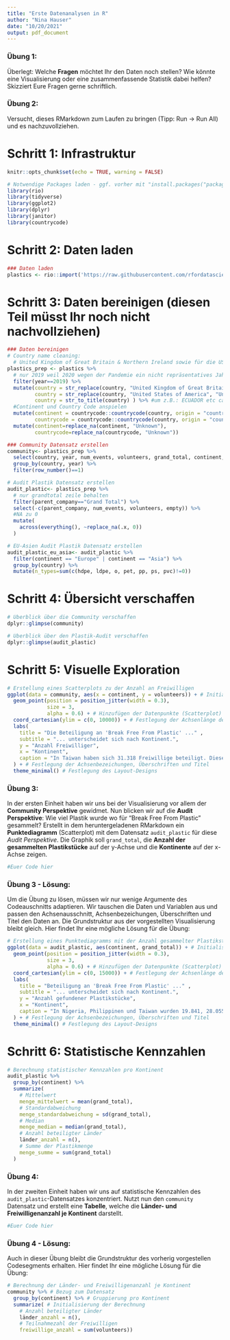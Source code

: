 ```yaml
---
title: "Erste Datenanalysen in R"
author: "Nina Hauser"
date: "10/20/2021"
output: pdf_document
---
```


### Übung 1: 
Überlegt: Welche **Fragen** möchtet Ihr den Daten noch stellen? Wie könnte eine Visualisierung oder eine zusammenfassende Statistik dabei helfen? Skizziert Eure Fragen gerne schriftlich.

### Übung 2:
Versucht, dieses RMarkdown zum Laufen zu bringen (Tipp: Run -> Run All) und es nachzuvollziehen.

# Schritt 1: Infrastruktur
```r
knitr::opts_chunk$set(echo = TRUE, warning = FALSE)

# Notwendige Packages laden - ggf. vorher mit "install.packages("package") installieren
library(rio)
library(tidyverse)
library(ggplot2)
library(dplyr)
library(janitor)
library(countrycode)
```

# Schritt 2: Daten laden
```r
### Daten laden
plastics <- rio::import('https://raw.githubusercontent.com/rfordatascience/tidytuesday/master/data/2021/2021-01-26/plastics.csv')
```

# Schritt 3: Daten bereinigen (diesen Teil müsst Ihr noch nicht nachvollziehen)
```r
### Daten bereinigen
# Country name cleaning: 
  # United Kingdom of Great Britain & Northern Ireland sowie für die USA
plastics_prep <- plastics %>%
  # nur 2019 weil 2020 wegen der Pandemie ein nicht repräsentatives Jahr ist
  filter(year==2019) %>%
  mutate(country = str_replace(country, "United Kingdom of Great Britain & Northern Ireland", "United Kingdom"),
         country = str_replace(country, "United States of America", "United States"),
         country = str_to_title(country) ) %>% #um z.B.: ECUADOR etc case ändern
  #Continent und Country Code anspielen
  mutate(continent = countrycode::countrycode(country, origin = "country.name", destination = "continent"),
         countrycode = countrycode::countrycode(country, origin = "country.name", destination = "iso3c")) %>%
  mutate(continent=replace_na(continent, "Unknown"),
         countrycode=replace_na(countrycode, "Unknown"))

### Community Datensatz erstellen
community<- plastics_prep %>%
  select(country, year, num_events, volunteers, grand_total, continent, countrycode) %>%
  group_by(country, year) %>%
  filter(row_number()==1)

# Audit Plastik Datensatz erstellen
audit_plastic<- plastics_prep %>%
  # nur grandtotal zeile behalten
  filter(parent_company=="Grand Total") %>%
  select(-c(parent_company, num_events, volunteers, empty)) %>%
  #NA zu 0
  mutate(
    across(everything(), ~replace_na(.x, 0))
  )

# EU-Asien Audit Plastik Datensatz erstellen
audit_plastic_eu_asia<- audit_plastic %>%
  filter(continent == "Europe" | continent == "Asia") %>%
  group_by(country) %>%
  mutate(n_types=sum(c(hdpe, ldpe, o, pet, pp, ps, pvc)!=0))
```

# Schritt 4: Übersicht verschaffen
```r
# Überblick über die Community verschaffen
dplyr::glimpse(community)
```

```r
# Überblick über den Plastik-Audit verschaffen
dplyr::glimpse(audit_plastic)
```

# Schritt 5: Visuelle Exploration
```r
# Erstellung eines Scatterplots zu der Anzahl an Freiwilligen
ggplot(data = community, aes(x = continent, y = volunteers)) + # Initialisierung des ggplots mit Variablen
  geom_point(position = position_jitter(width = 0.3),
             size = 3,
             alpha = 0.6) + # Hinzufügen der Datenpunkte (Scatterplot) inkl. Stylingoptionen zur Positionierung, Punktegröße und Transparenz
  coord_cartesian(ylim = c(0, 10000)) + # Festlegung der Achsenlänge der y-Achse
  labs(
    title = "Die Beteiligung an 'Break Free From Plastic' ..." ,
    subtitle = "... unterscheidet sich nach Kontinent.",
    y = "Anzahl Freiwilliger",
    x = "Kontinent",
    caption = "In Taiwan haben sich 31.318 Freiwillige beteiligt. Diese Beoachtung \nwurde zur Lesbarkeit des Graphen ausgeklammert. \nDatenquelle: TidyTuesday und BFFP"
  ) + # Festlegung der Achsenbezeichungen, Überschriften und Titel
  theme_minimal() # Festlegung des Layout-Designs
```

### Übung 3:
In der ersten Einheit haben wir uns bei der Visualisierung vor allem der **Community Perspektive** gewidmet. Nun blicken wir auf die **Audit Perspektive**: Wie viel Plastik wurde wo für "Break Free From Plastic" gesammelt? Erstellt in dem heruntergeladenen RMarkdown ein **Punktediagramm** (Scatterplot) mit dem Datensatz `audit_plastic` für diese *Audit Perspektive*. Die Graphik soll `grand_total`, die **Anzahl der gesammelten Plastikstücke** auf der y-Achse und die **Kontinente** auf der x-Achse zeigen.

```r
#Euer Code hier
```

### Übung 3 - Lösung:
Um die Übung zu lösen, müssen wir nur wenige Argumente des Codeauschnitts adaptieren. Wir tauschen die Daten und Variablen aus und passen den Achsenausschnitt, Achsenbezeichungen, Überschriften und Titel den Daten an. Die Grundstruktur aus der vorgestellten Visualisierung bleibt gleich. Hier findet Ihr eine mögliche Lösung für die Übung:
```r
# Erstellung eines Punktediagramms mit der Anzahl gesammelter Plastikstücke pro Kontinent
ggplot(data = audit_plastic, aes(continent, grand_total)) + # Initialisierung des ggplots mit Variablen
  geom_point(position = position_jitter(width = 0.3),
             size = 3,
             alpha = 0.6) + # Hinzufügen der Datenpunkte (Scatterplot) inkl. Stylingoptionen zur Positionierung, Punktegröße und Transparenz
  coord_cartesian(ylim = c(0, 15000)) + # Festlegung der Achsenlänge der y-Achse
  labs(
    title = "Beteiligung an 'Break Free From Plastic' ..." ,
    subtitle = "... unterscheidet sich nach Kontinent.",
    y = "Anzahl gefundener Plastikstücke",
    x = "Kontinent",
    caption = "In Nigeria, Philippinen und Taiwan wurden 19.841, 28.055 und \n120.646 Plastikstücke gesammelt. Diese Beoachtungen \nwurden zur Lesbarkeit ausgeklammert."
  ) + # Festlegung der Achsenbezeichungen, Überschriften und Titel
  theme_minimal() # Festlegung des Layout-Designs
```

# Schritt 6: Statistische Kennzahlen
```r
# Berechnung statistischer Kennzahlen pro Kontinent
audit_plastic %>%
  group_by(continent) %>%
  summarize(
    # Mittelwert
    menge_mittelwert = mean(grand_total),
    # Standardabweichung
    menge_standardabweichung = sd(grand_total),
    # Median
    menge_median = median(grand_total),
    # Anzahl beteiligter Länder
    länder_anzahl = n(),
    # Summe der Plastikmenge
    menge_summe = sum(grand_total)
  )
```

### Übung 4:
In der zweiten Einheit haben wir uns auf statistische Kennzahlen des `audit_plastic`-Datensatzes konzentriert. Nutzt nun den `community` Datensatz und erstellt eine **Tabelle**, welche die **Länder- und Freiwilligenanzahl je Kontinent** darstellt.

```r
#Euer Code hier
```

### Übung 4 - Lösung:
Auch in dieser Übung bleibt die Grundstruktur des vorherig vorgestellen Codesegments erhalten. Hier findet Ihr eine mögliche Lösung für die Übung:
```r
# Berechnung der Länder- und Freiwilligenanzahl je Kontinent
community %>% # Bezug zum Datensatz
  group_by(continent) %>% # Gruppierung pro Kontinent
  summarize( # Initialisierung der Berechnung
    # Anzahl beteiligter Länder
    länder_anzahl = n(),
    # Teilnahmezahl der Freiwilligen
    freiwillige_anzahl = sum(volunteers))
```
